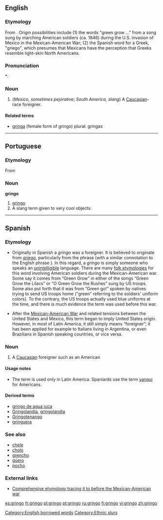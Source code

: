 ==English==
{{wikipedia}}

===Etymology===
From {{etyl|es}} {{term|gringo|lang=es}}.  Origin possibilities include (1) the words "green grow ..." from a song sung by marching American soldiers  (ca. 1846) during the U.S. invasion of Mexico in the Mexican-American War; (2) the Spanish word for a Greek, "griego", which presumes that Mexicans have the perception that Greeks resemble light-skin North Americans.  

===Pronunciation===
*: {{rhymes|ɪŋɡəʊ}}

===Noun===
{{en-noun}}

# (''Mexico, sometimes pejorative; South America, slang'') A [[Caucasian]]-race foreigner.

====Related terms====
* [[gringa]] (female form of gringo) plural: gringas

[[Category:English borrowed words]]

----

==Portuguese==

===Etymology===
From {{etyl|es}} {{term|gringo|lang=es}}

===Noun===
'''gringo'''

# [[#Noun|gringo]]
# A slang term given to very cool objects. {{italbrac|Brazil}}

----

==Spanish==

===Etymology===
* Originally in Spanish a ''gringo'' was a foreigner. It is believed to originate from ''[[griego]]'', particularly from the phrase {{term||hablar en griego|to speak in Greek}} (with a similar connotation to the English phrase {{term|it's all Greek to me|lang=en}}). In this regard, a ''gringo'' is simply someone who speaks an [[unintelligible]] language. There are many [[folk etymology|folk etymologies]] for this word involving American soldiers during the Mexican-American war. Some say it comes from “Green Grow” in either of the songs “Green Grow the Lilacs”  or “O Green Grow the Rushes” sung by US troops. Some also put forth that it was from “Green go!” spoken by natives trying to send US troops home ("green"  referring to the soldiers' uniform colors). To the contrary, the US troops actually used blue uniforms at the time, and there is much evidence the term was used before this war.

* After the [[w:Mexican-American War|Mexican-American War]] and related tensions between the United States and Mexico, this term began to imply United States origin. However, in most of Latin America, it still simply means “foreigner”; it has been applied for example to Italians living in Argentina, or even Brazilians in Spanish speaking countries, or vice versa.

===Noun===
{{es-noun-mf|feminine=gringa}}

# A [[Caucasian]] foreigner such as an American

====Usage notes====
* The term is used only in Latin America. Spaniards use the term [[yanqui]] for Americans.

====Derived terms====
* [[gringo de agua juca]] {{italbrac|Honduras}}
* [[Gringolandia]], [[gringolandia]] {{f}}
* [[Gringotenango]]
* [[gringuera]] {{f}} {{italbrac|Honduras}}

===See also===
* [[chele]] {{italbrac|Honduras}}
* [[cholo]]
* [[grencho]] {{italbrac|Honduras}}
* [[güero]]
* [[pocho]]

===External links===
* [http://www.marrder.com/htw/jan97/editorial.htm Comprehensive etymology tracing it to before the Mexican-American war]

[[Category:Ethnic slurs]]

[[es:gringo]]
[[fr:gringo]]
[[pl:gringo]]
[[pt:gringo]]
[[ru:gringo]]
[[fi:gringo]]
[[vi:gringo]]
[[zh:gringo]]
